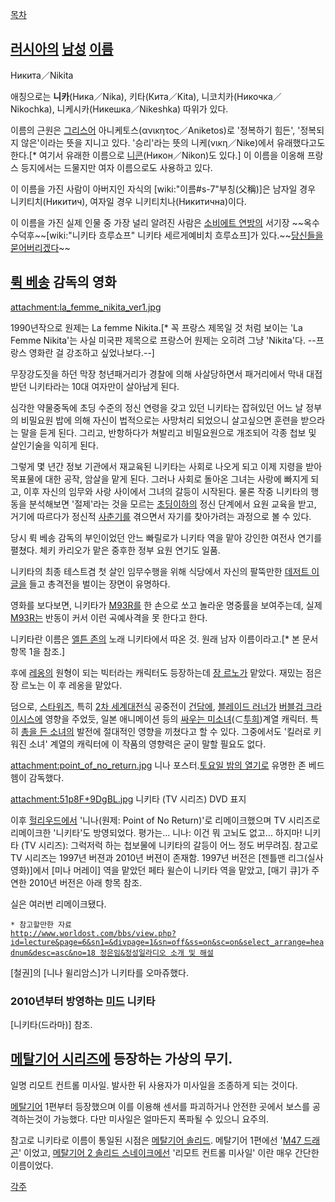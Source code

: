[[목차]]

== [[러시아]]의 [[남성]] [[이름]] ==
Никита／Nikita

애칭으로는 '''니카'''(Ника／Nika), 키타(Кита／Kita), 니코치카(Никочка／Nikochka), 니케시카(Никешка／Nikeshka) 따위가 있다.

이름의 근원은 [[그리스]]어 아니케토스(ανικητος／Aniketos)로 '정복하기 힘든', '정복되지 않은'이라는 뜻을 지니고 있다. '승리'라는 뜻의 니케(νικη／Nike)에서 유래했다고도 한다.[* 여기서 유래한 이름으로 [[니콘]](Никон／Nikon)도 있다.] 이 이름을 이옹해 프랑스 등지에서는 드물지만 여자 이름으로도 사용하고 있다.

이 이름을 가진 사람이 아버지인 자식의 [wiki:"이름#s-7"부칭(父稱)]은 남자일 경우 니키티치(Никитич), 여자일 경우 니키티치나(Никитична)이다.

이 이름을 가진 실제 인물 중 가장 널리 알려진 사람은 [[소비에트 연방]]의 서기장 ~~옥수수덕후~~[wiki:"니키타 흐루쇼프" 니키타 세르게예비치 흐루쇼프]가 있다.~~[[당신들을 묻어버리겠다]]~~

== [[뤽 베송]] 감독의 영화 ==
attachment:la_femme_nikita_ver1.jpg

1990년작으로 원제는 La femme Nikita.[* 꼭 프랑스 제목일 것 처럼 보이는 'La Femme Nikita'는 사실 미국판 제목으로 프랑스어 원제는 오히려 그냥 'Nikita'다. --프랑스 영화란 걸 강조하고 싶었나보다.--]

무장강도짓을 하던 막장 청년패거리가 경찰에 의해 사살당하면서 패거리에서 막내 대접받던 니키타라는 10대 여자만이 살아남게 된다. 

심각한 약물중독에 초딩 수준의 정신 연령을 갖고 있던 니키타는 잡혀있던 어느 날 정부의 비밀요원 밥에 의해 자신이 법적으로는 사망처리 되었으니 살고싶으면 훈련을 받으라는 말을 듣게 된다. 그리고, 반항하다가 쳐발리고 비밀요원으로 개조되어 각종 첩보 및 살인기술을 익히게 된다. 

그렇게 몇 년간 정보 기관에서 재교육된 니키타는 사회로 나오게 되고 이제 지령을 받아 목표물에 대한 공작, 암살을 맡게 된다. 그러나 사회로 돌아온 그녀는 사랑에 빠지게 되고, 이후 자신의 임무와 사랑 사이에서 그녀의 갈등이 시작된다. 물론 작중 니키타의 행동을 분석해보면 '절제'라는 것을 모르는 [[초딩]]이하의 정신 단계에서 요원 교육을 받고, 거기에 따르다가 정신적 [[사춘기]]를 겪으면서 자기를 찾아가려는 과정으로 볼 수 있다.

당시 뤽 베송 감독의 부인이었던 안느 빠릴로가 니키타 역을 맡아 강인한 여전사 연기를 펼쳤다. 체키 카리오가 맡은 중후한 정부 요원 연기도 일품.

니키타의 최종 테스트겸 첫 살인 임무수행을 위해 식당에서 자신의 팔뚝만한 [[데저트 이글]]을 들고 총격전을 벌이는 장면이 유명하다. 

영화를 보다보면, 니키타가 [[M93R]]를 한 손으로 쏘고 놀라운 명중률을 보여주는데, 실제 [[M93R]]는 반동이 커서 이런 곡예사격을 못 한다고 한다.

니키타란 이름은 [[엘튼 존]]의 노래 니키타에서 따온 것. 원래 남자 이름이라고.[* 본 문서 항목 1을 참조.]

후에 [[레옹]]의 원형이 되는 빅터라는 캐릭터도 등장하는데 [[장 르노]]가 맡았다. 재밌는 점은 장 르노는 이 후 레옹을 맡았다. 

덤으로, [[스타워즈]], 특히 [[2차 세계대전]]식 공중전이 [[건담]]에, [[블레이드 러너]]가 [[버블검 크라이시스]]에 영향을 주었듯, 일본 애니메이션 등의 [[싸우는 미소녀]](⊂[[투희]])계열 캐릭터. 특히 [[총을 든 소녀]]의 발전에 절대적인 영향을 끼쳤다고 할 수 있다. 그중에서도 '킬러로 키워진 소녀' 계열의 캐릭터에 이 작품의 영향력은 굳이 말할 필요도 없다.

attachment:point_of_no_return.jpg
니나 포스터.[[토요일 밤의 열기]]로 유명한 존 베드헴이 감독했다.

attachment:51p8F+9DgBL.jpg
니키타 (TV 시리즈) DVD 표지

이후 [[헐리우드]]에서 '니나(원제: Point of No Return)'로 리메이크했으며 TV 시리즈로 리메이크한 '니키타'도 방영되었다. 평가는...
니나: 이건 뭐 고뇌도 없고... 하지마! 
니키타 (TV 시리즈): 그럭저럭 하는 첩보물에 니키타의 갈등이 어느 정도 버무려짐. 참고로 TV 시리즈는 1997년 버젼과 2010년 버젼이 존재함. 1997년 버전은 [젠틀맨 리그(실사영화)]에서 [미나 머레이] 역을 맡았던 페타 윌슨이 니키타 역을 맡았고, [매기 큐]가 주연한 2010년 버전은 아래 항목 참조.

실은 여러번 리메이크됐다. 

 * 참고할만한 자료
 [[http://www.worldost.com/bbs/view.php?id=lecture&page=6&sn1=&divpage=1&sn=off&ss=on&sc=on&select_arrange=headnum&desc=asc&no=18  정은임&정성일라디오 소개 및 해설]]

[철권]의 [니나 윌리암스]가 니키타를 오마쥬했다.

=== 2010년부터 방영하는 [[미드]] 니키타 ===
[니키타(드라마)] 참조.

== [[메탈기어 시리즈]]에 등장하는 가상의 무기. ==
일명 리모트 컨트롤 미사일. 발사한 뒤 사용자가 미사일을 조종하게 되는 것이다.

[[메탈기어]] 1편부터 등장했으며 이를 이용해 센서를 파괴하거나 안전한 곳에서 보스를 공격하는것이 가능했다.  다만 미사일은 얼마든지 폭파될 수 있으니 요주의.

참고로 니키타로 이름이 통일된 시점은 [[메탈기어 솔리드]]. 메탈기어 1편에선 '[[M47 드래곤]]' 이었고, [[메탈기어 2 솔리드 스네이크]]에선 '리모트 컨트롤 미사일' 이란 매우 간단한 이름이었다.

[[각주]]
